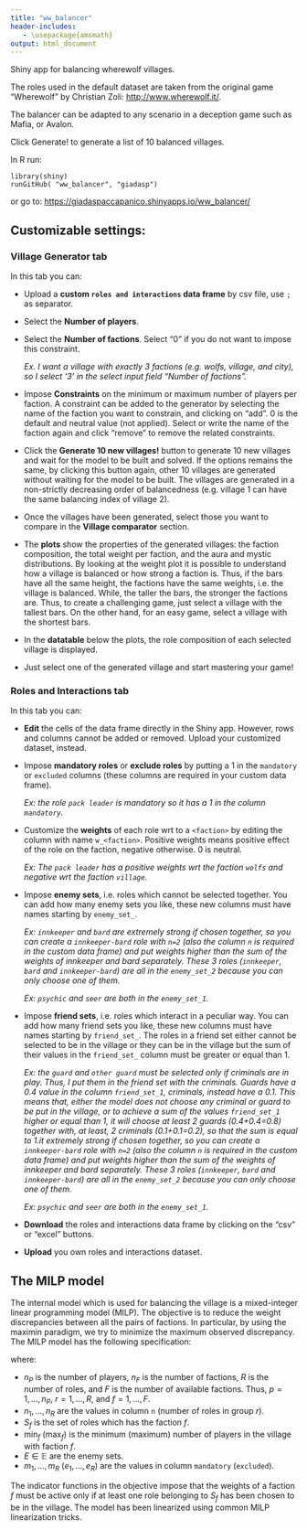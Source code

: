 ```yaml
---
title: "ww_balancer"
header-includes:
   - \usepackage{amsmath}
output: html_document
---
```


Shiny app for balancing wherewolf villages.

The roles used in the default dataset are taken from the original game
"Wherewolf" by Christian Zoli: <http://www.wherewolf.it/>.

The balancer can be adapted to any scenario in a deception game such as
Mafia, or Avalon.

Click Generate! to generate a list of 10 balanced villages.

In R run:

```
library(shiny)
runGitHub( "ww_balancer", "giadasp")
```

or go to: <https://giadaspaccapanico.shinyapps.io/ww_balancer/>

## Customizable settings:

### Village Generator tab

In this tab you can:

-   Upload a **custom `roles and interactions` data frame** by csv file,
use `;` as separator.
-   Select the **Number of players**.
-   Select the **Number of factions**. Select "0" if you do not want to impose this constraint.

    *Ex. I want a village with exactly 3 factions (e.g. wolfs, village, and city), so I select '3' in the select input field "Number of factions".*
-   Impose **Constraints** on the minimum or maximum number of players
per faction. A constraint can be added to the generator by selecting
the name of the faction you want to constrain, and clicking on
"add". 0 is the default and neutral value (not applied). Select or
write the name of the faction again and click "remove" to remove the
related constraints.

-   Click the **Generate 10 new villages!** button to generate 10 new villages
and wait for the model to be built and solved. If the options remains the same,
by clicking this button again, other 10 villages are generated without waiting for
the model to be built. The villages are generated in a non-strictly decreasing 
order of balancedness (e.g. village 1 can have the same balancing index of village 2).

-   Once the villages have been generated, select those you want to compare in the
**Village comparator** section.

-   The **plots** show the properties of the generated villages: the 
faction composition, the total weight per faction, and the aura and mystic
distributions. By looking at the weight plot it is possible to understand how 
a village is balanced or how strong a faction is. Thus, if the bars have all the 
same height, the factions have the same weights, i.e. the village is balanced.
While, the taller the bars, the stronger the factions are.
Thus, to create a challenging game, just select a village with the tallest bars.
On the other hand, for an easy game, select a village with the shortest bars.

-   In the **datatable** below the plots, the role composition of each selected village
is displayed. 

-   Just select one of the generated village and start mastering your game!


### Roles and Interactions tab

In this tab you can:

-   **Edit** the cells of the data frame directly in the Shiny app.
However, rows and columns cannot be added or removed.
Upload your customized dataset, instead.

-   Impose **mandatory roles** or **exclude roles** by putting a 1 in
the `mandatory` or `excluded` columns (these columns are required in
your custom data frame).

    *Ex: the role `pack leader` is mandatory so it has a 1 in the column
`mandatory`.*

-   Customize the **weights** of each role wrt to a `<faction>` by
editing the column with name `w_<faction>`. Positive weights means
positive effect of the role on the faction, negative otherwise. 0 is
neutral.

    *Ex: The `pack leader` has a positive weights wrt the faction
`wolfs` and negative wrt the faction `village`.*

-   Impose **enemy sets**, i.e. roles which cannot be selected together.
You can add how many enemy sets you like, these new columns must
have names starting by `enemy_set_`.

    *Ex: `innkeeper` and `bard` are extremely strong if chosen together,
so you can create a `innkeeper-bard` role with `n=2` (also the
column `n` is required in the custom data frame) and put weights
higher than the sum of the weights of innkeeper and bard separately.
These 3 roles (`innkeeper`, `bard` and `innkeeper-bard`) are all in
the `enemy_set_2` because you can only choose one of them.*

    *Ex: `psychic` and `seer` are both in the `enemy_set_1`.*
    
-   Impose **friend sets**, i.e. roles which interact in a peculiar way.
You can add how many friend sets you like, these new columns must
have names starting by `friend_set_`. The roles in a friend set either cannot be 
selected to be in the village or they can be in the village but the sum of their
values in the `friend_set_` column must be greater or equal than 1.

    *Ex: the `guard` and `other guard` must be selected only if criminals are in
    play. Thus, I put them in the friend set with the criminals. Guards have a 0.4
    value in the column `friend_set_1`, criminals, instead have a 0.1.
    This means that, either the model does not choose any criminal or guard to
    be put in the village, or to achieve a sum of the values `friend_set_1` higher
    or equal than 1, it will choose at least 2 guards (0.4+0.4=0.8) together with,
    at least, 2 criminals (0.1+0.1=0.2), so that the sum is equal to 1.it extremely strong if chosen together,
so you can create a `innkeeper-bard` role with `n=2` (also the
column `n` is required in the custom data frame) and put weights
higher than the sum of the weights of innkeeper and bard separately.
These 3 roles (`innkeeper`, `bard` and `innkeeper-bard`) are all in
the `enemy_set_2` because you can only choose one of them.*

    *Ex: `psychic` and `seer` are both in the `enemy_set_1`.*


-   **Download** the roles and interactions data frame by clicking on
the "csv" or "excel" buttons.

-   **Upload** you own roles and interactions dataset.

## The MILP model

The internal model which is used for balancing the village is a
mixed-integer linear programming model (MILP).
The objective is to reduce the weight discrepancies between all the pairs of factions. In particular, by using the maximin paradigm, we try to minimize the maximum observed discrepancy.
The MILP model has the following specification:

\begin{alignat}{2}
\text{minimize} \quad & \max_{f, f' > f} \mathbb{I}_{\sum_{r \in S_f}{ x_r }>0 \bigwedge \sum_{r \in S_{f'}}{x_r >0} } | \sum_{r=1}^R{ x_r \left( w_{rf} - w_{rf'}\right) } | &\quad \text{(objective)}\\
\text{subject to} \quad & &\quad & \\
 &\sum_{r=1}^R{ x_r n_r } = n_P, &\quad & \quad \text{(number of players)} \\
 &\sum_{r=1}^R{ \mathbb{I}_{\sum_{r \in S_f}} x_r } = n_F, &\quad & \quad \text{(number of factions)} \\
 &\text{min}_f \leq \sum_{r \in S_f}{ x_r n_r } \leq \text{max}_f, &\quad \forall f & \quad \mbox{(faction constraints)}\\
 &\sum_{r \in E}{ x_r } \leq 1, &\quad \forall E & \quad \mbox{(enemy sets)}\\
 &\sum_{r=1}^R{ x_r m_r} = 1, &\quad  & \quad \mbox{(mandatory roles)}\\
 &\sum_{r=1}^R{ x_r e_r} = 0, &\quad  & \quad \mbox{(excluded roles)}\\
\nonumber
 & x_r \in \{0,1\} \ \forall r,  &\quad &\quad \mbox{(role decision variables)}
\end{alignat}

where:

-   $n_P$ is the number of players, $n_F$ is the number of factions, $R$ is the number of roles, and $F$ is
the number of available factions. Thus, $p=1,\ldots,n_P$, $r=1,\ldots,R$, and $f=1,\ldots,F$.\
-   $n_1, \ldots, n_R$ are the values in column `n` (number of roles in group $r$).
-   $S_f$ is the set of roles which has the faction $f$.\
-   $\text{min}_f$ ($\text{max}_f$) is the minimum (maximum) number of players in the village with faction $f$.\
-   $E \in \mathbb{E}$ are the enemy sets.\
-   $m_1,\ldots,m_R$ ($e_1,\ldots,e_R$) are the values in column `mandatory` (`excluded`).

The indicator functions in the objective impose that the weights of a faction $f$ must be active only if at least one role belonging to $S_f$ has been chosen to be in the village. The model has been linearized using common MILP linearization tricks.

